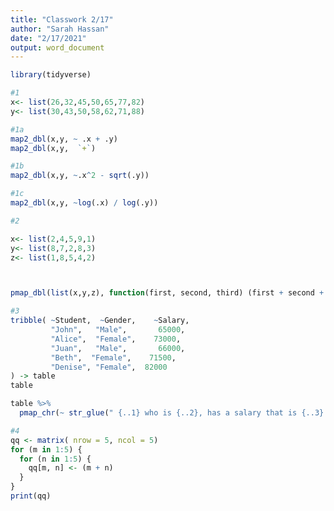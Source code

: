 ```yaml
---
title: "Classwork 2/17"
author: "Sarah Hassan"
date: "2/17/2021"
output: word_document
---
```


```r
library(tidyverse)

#1
x<- list(26,32,45,50,65,77,82)
y<- list(30,43,50,58,62,71,88)

#1a
map2_dbl(x,y, ~ .x + .y) 
map2_dbl(x,y,  `+`)

#1b
map2_dbl(x,y, ~.x^2 - sqrt(.y))

#1c
map2_dbl(x,y, ~log(.x) / log(.y))

#2

x<- list(2,4,5,9,1)
y<- list(8,7,2,8,3)
z<- list(1,8,5,4,2)



pmap_dbl(list(x,y,z), function(first, second, third) (first + second + third)^2)

#3
tribble( ~Student,  ~Gender,    ~Salary,
         "John",   "Male",       65000,
         "Alice",  "Female",    73000,
         "Juan",   "Male",       66000,
         "Beth",  "Female",    71500,
         "Denise", "Female",  82000
) -> table
table

table %>% 
  pmap_chr(~ str_glue(" {..1} who is {..2}, has a salary that is {..3} per year."))

#4
qq <- matrix( nrow = 5, ncol = 5)
for (m in 1:5) {
  for (n in 1:5) {
    qq[m, n] <- (m + n)
  }
}
print(qq)

```

